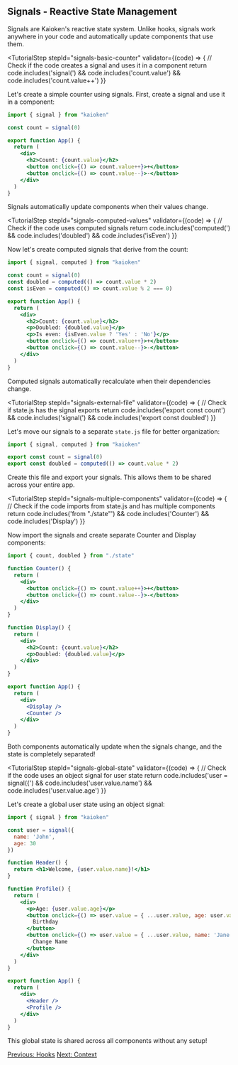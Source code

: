 

## Signals - Reactive State Management

Signals are Kaioken's reactive state system. Unlike hooks, signals work anywhere in your code and automatically update components that use them.

<TutorialStep 
  stepId="signals-basic-counter"
  validator={(code) => {
    // Check if the code creates a signal and uses it in a component
    return code.includes('signal(') && code.includes('count.value') && code.includes('count.value++')
  }}
>
  Let's create a simple counter using signals. First, create a signal and use it in a component:

  ```jsx
  import { signal } from "kaioken"

  const count = signal(0)

  export function App() {
    return (
      <div>
        <h2>Count: {count.value}</h2>
        <button onclick={() => count.value++}>+</button>
        <button onclick={() => count.value--}>-</button>
      </div>
    )
  }
  ```

  Signals automatically update components when their values change.
</TutorialStep>

<TutorialStep 
  stepId="signals-computed-values"
  validator={(code) => {
    // Check if the code uses computed signals
    return code.includes('computed(') && code.includes('doubled') && code.includes('isEven')
  }}
>
  Now let's create computed signals that derive from the count:

  ```jsx
  import { signal, computed } from "kaioken"

  const count = signal(0)
  const doubled = computed(() => count.value * 2)
  const isEven = computed(() => count.value % 2 === 0)

  export function App() {
    return (
      <div>
        <h2>Count: {count.value}</h2>
        <p>Doubled: {doubled.value}</p>
        <p>Is even: {isEven.value ? 'Yes' : 'No'}</p>
        <button onclick={() => count.value++}>+</button>
        <button onclick={() => count.value--}>-</button>
      </div>
    )
  }
  ```

  Computed signals automatically recalculate when their dependencies change.
</TutorialStep>

  <TutorialStep 
    stepId="signals-external-file"
    validator={(code) => {
      // Check if state.js has the signal exports
      return code.includes('export const count') && code.includes('signal(') && code.includes('export const doubled')
    }}
  >
  Let's move our signals to a separate `state.js` file for better organization:

  ```js
  import { signal, computed } from "kaioken"

  export const count = signal(0)
  export const doubled = computed(() => count.value * 2)
  ```

  Create this file and export your signals. This allows them to be shared across your entire app.
</TutorialStep>

<TutorialStep 
  stepId="signals-multiple-components"
  validator={(code) => {
    // Check if the code imports from state.js and has multiple components
    return code.includes('from "./state"') && code.includes('Counter') && code.includes('Display')
  }}
>
  Now import the signals and create separate Counter and Display components:

  ```jsx
  import { count, doubled } from "./state"

  function Counter() {
    return (
      <div>
        <button onclick={() => count.value++}>+</button>
        <button onclick={() => count.value--}>-</button>
      </div>
    )
  }

  function Display() {
    return (
      <div>
        <h2>Count: {count.value}</h2>
        <p>Doubled: {doubled.value}</p>
      </div>
    )
  }

  export function App() {
    return (
      <div>
        <Display />
        <Counter />
      </div>
    )
  }
  ```

  Both components automatically update when the signals change, and the state is completely separated!
</TutorialStep>

<TutorialStep 
  stepId="signals-global-state"
  validator={(code) => {
    // Check if the code uses an object signal for user state
    return code.includes('user = signal({') && code.includes('user.value.name') && code.includes('user.value.age')
  }}
>
  Let's create a global user state using an object signal:

  ```jsx
  import { signal } from "kaioken"

  const user = signal({ 
    name: 'John', 
    age: 30 
  })

  function Header() {
    return <h1>Welcome, {user.value.name}!</h1>
  }

  function Profile() {
    return (
      <div>
        <p>Age: {user.value.age}</p>
        <button onclick={() => user.value = { ...user.value, age: user.value.age + 1 }}>
          Birthday
        </button>
        <button onclick={() => user.value = { ...user.value, name: 'Jane' }}>
          Change Name
        </button>
      </div>
    )
  }

  export function App() {
    return (
      <div>
        <Header />
        <Profile />
      </div>
    )
  }
  ```

  This global state is shared across all components without any setup!
</TutorialStep>

<div className="flex justify-between">
  <a href="/tutorial/state/hooks" className="link-button">Previous: Hooks</a>
  <a href="/tutorial/context" className="link-button">Next: Context</a>
</div> 
